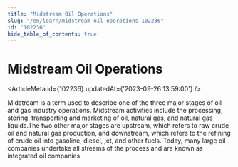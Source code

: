 ```yaml
---
title: "Midstream Oil Operations"
slug: "/en/learn/midstream-oil-operations-102236"
id: "102236"
hide_table_of_contents: true
---
```



# Midstream Oil Operations

<ArticleMeta id={102236} updatedAt={'2023-09-26 13:59:00'} />
<div className='border-solid border-b border-t-0 my-4 border-[var(--ifm-color-gray-300)]' />

Midstream is a term used to describe one of the three major stages of oil and gas industry operations. Midstream activities include the processing, storing, transporting and marketing of oil, natural gas, and natural gas liquids.The two other major stages are upstream, which refers to raw crude oil and natural gas production, and downstream, which refers to the refining of crude oil into gasoline, diesel, jet, and other fuels. Today, many large oil companies undertake all streams of the process and are known as integrated oil companies.
